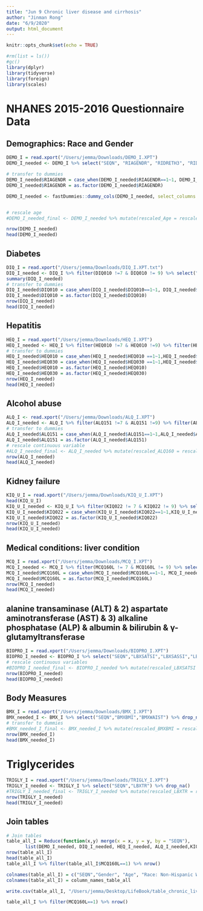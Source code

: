 ```yaml
---
title: "Jun 9 Chronic liver disease and cirrhosis"
author: "Jinman Rong"
date: "6/9/2020"
output: html_document
---
```


```r
knitr::opts_chunk$set(echo = TRUE)
```

```r
#rm(list = ls())
#gc()
library(dplyr)
library(tidyverse)
library(foreign)
library(scales)
```

# NHANES 2015-2016 Questionnaire Data

## Demographics: Race and Gender
```r
DEMO_I = read.xport("/Users/jemma/Downloads/DEMO_I.XPT") 
DEMO_I_needed <- DEMO_I %>% select("SEQN", "RIAGENDR", "RIDRETH3", "RIDAGEYR") %>% drop_na()

# transfer to dummies
DEMO_I_needed$RIAGENDR = case_when(DEMO_I_needed$RIAGENDR==1~1, DEMO_I_needed$RIAGENDR==2~0)
DEMO_I_needed$RIAGENDR = as.factor(DEMO_I_needed$RIAGENDR)

DEMO_I_needed <- fastDummies::dummy_cols(DEMO_I_needed, select_columns = "RIDRETH3") %>% select(-"RIDRETH3")


# rescale age
#DEMO_I_needed_final <- DEMO_I_needed %>% mutate(rescaled_Age = rescale(DEMO_I_needed$RIDAGEYR)) 

nrow(DEMO_I_needed)
head(DEMO_I_needed)
```

## Diabetes
```r
DIQ_I = read.xport("/Users/jemma/Downloads/DIQ_I.XPT.txt") 
DIQ_I_needed <- DIQ_I %>% filter(DIQ010 !=7 & DIQ010 != 9) %>% select("SEQN","DIQ010") %>% drop_na()
summary(DIQ_I_needed)
# transfer to dummies
DIQ_I_needed$DIQ010 = case_when(DIQ_I_needed$DIQ010==1~1, DIQ_I_needed$DIQ010==2~0, DIQ_I_needed$DIQ010==3~0)
DIQ_I_needed$DIQ010 = as.factor(DIQ_I_needed$DIQ010)
nrow(DIQ_I_needed)
head(DIQ_I_needed)
```

## Hepatitis
```r
HEQ_I = read.xport("/Users/jemma/Downloads/HEQ_I.XPT")
HEQ_I_needed <- HEQ_I %>% filter(HEQ010 !=7 & HEQ010 !=9) %>% filter(HEQ030 != 7 & HEQ030 != 9) %>% select("SEQN", "HEQ010", "HEQ030") %>% drop_na()
# transfer to dummies
HEQ_I_needed$HEQ010 = case_when(HEQ_I_needed$HEQ010 ==1~1,HEQ_I_needed$HEQ010 ==2~0)
HEQ_I_needed$HEQ030 = case_when(HEQ_I_needed$HEQ030 ==1~1,HEQ_I_needed$HEQ030 ==2~0)
HEQ_I_needed$HEQ010 = as.factor(HEQ_I_needed$HEQ010)
HEQ_I_needed$HEQ030 = as.factor(HEQ_I_needed$HEQ030)
nrow(HEQ_I_needed)
head(HEQ_I_needed)
```
## Alcohol abuse
```r
ALQ_I <- read.xport("/Users/jemma/Downloads/ALQ_I.XPT")
ALQ_I_needed <- ALQ_I %>% filter(ALQ151 !=7 & ALQ151 !=9) %>% filter(ALQ160 != 777 & ALQ160 != 999) %>% select("SEQN", "ALQ151", "ALQ160") %>% drop_na()
# transfer to dummies
ALQ_I_needed$ALQ151 = case_when(ALQ_I_needed$ALQ151==1~1,ALQ_I_needed$ALQ151==2~0)
ALQ_I_needed$ALQ151 = as.factor(ALQ_I_needed$ALQ151)
# rescale continuous variable
#ALQ_I_needed_final <- ALQ_I_needed %>% mutate(rescaled_ALQ160 = rescale(ALQ_I_needed$ALQ160)) %>% select("SEQN", "ALQ151","rescaled_ALQ160")
nrow(ALQ_I_needed)
head(ALQ_I_needed)
```
## Kidney failure 
```r
KIQ_U_I = read.xport("/Users/jemma/Downloads/KIQ_U_I.XPT")
head(KIQ_U_I)
KIQ_U_I_needed <- KIQ_U_I %>% filter(KIQ022 != 7 & KIQ022 != 9) %>% select("SEQN","KIQ022") %>% drop_na()
KIQ_U_I_needed$KIQ022 = case_when(KIQ_U_I_needed$KIQ022==1~1,KIQ_U_I_needed$KIQ022==2~0)
KIQ_U_I_needed$KIQ022 = as.factor(KIQ_U_I_needed$KIQ022)
nrow(KIQ_U_I_needed)
head(KIQ_U_I_needed)
```
## Medical conditions: liver condition
```r
MCQ_I = read.xport("/Users/jemma/Downloads/MCQ_I.XPT")
MCQ_I_needed <- MCQ_I %>% filter(MCQ160L != 7 & MCQ160L != 9) %>% select("SEQN","MCQ160L") %>% drop_na()
MCQ_I_needed$MCQ160L = case_when(MCQ_I_needed$MCQ160L==1~1, MCQ_I_needed$MCQ160L==2~0)
MCQ_I_needed$MCQ160L = as.factor(MCQ_I_needed$MCQ160L)
nrow(MCQ_I_needed)
head(MCQ_I_needed)
```

## alanine transaminase (ALT) & 2)	aspartate aminotransferase (AST) & 3)	alkaline phosphatase (ALP) & albumin & bilirubin & γ-glutamyltransferase
```r
BIOPRO_I = read.xport("/Users/jemma/Downloads/BIOPRO_I.XPT")
BIOPRO_I_needed <- BIOPRO_I %>% select("SEQN","LBXSATSI","LBXSASSI","LBXSAPSI","LBDSALSI","LBXSTB","LBXSGTSI") %>% drop_na()
# rescale continuous variables
#BIOPRO_I_needed_final <- BIOPRO_I_needed %>% mutate(rescaled_LBXSATSI = rescale(BIOPRO_I_needed$LBXSATSI), rescaled_LBXSASSI =rescale(BIOPRO_I_needed$LBXSASSI), rescaled_LBXSAPSI = rescale(BIOPRO_I_needed$LBXSAPSI), rescaled_LBDSALSI = rescale(BIOPRO_I_needed$LBDSALSI), rescaled_LBXSTB = rescale(BIOPRO_I_needed$LBXSTB), rescaled_LBXSGTSI = rescale(BIOPRO_I_needed$LBXSGTSI)) %>% select("SEQN","rescaled_LBXSATSI","rescaled_LBXSASSI","rescaled_LBXSAPSI","rescaled_LBDSALSI","rescaled_LBXSTB","rescaled_LBXSGTSI")
nrow(BIOPRO_I_needed)
head(BIOPRO_I_needed)
```

## Body Measures
```r
BMX_I = read.xport("/Users/jemma/Downloads/BMX_I.XPT")
BMX_needed_I <- BMX_I %>% select("SEQN","BMXBMI","BMXWAIST") %>% drop_na()
# transfer to dummies
#BMX_needed_I_final <- BMX_needed_I %>% mutate(rescaled_BMXBMI = rescale(BMX_needed_I$BMXBMI), rescaled_BMXWAIST = rescale(BMX_needed_I$BMXWAIST)) %>% select("SEQN","rescaled_BMXBMI","rescaled_BMXWAIST")
nrow(BMX_needed_I)
head(BMX_needed_I)
```
# Triglycerides 
```r
TRIGLY_I = read.xport("/Users/jemma/Downloads/TRIGLY_I.XPT")
TRIGLY_I_needed <- TRIGLY_I %>% select("SEQN","LBXTR") %>% drop_na()
#TRIGLY_I_needed_final <- TRIGLY_I_needed %>% mutate(rescaled_LBXTR = rescale(TRIGLY_I_needed$LBXTR)) %>% select("SEQN","rescaled_LBXTR")
nrow(TRIGLY_I_needed)
head(TRIGLY_I_needed)
```

## Join tables
```r
# Join tables
table_all_I = Reduce(function(x,y) merge(x = x, y = y, by = "SEQN"), 
       list(DEMO_I_needed, DIQ_I_needed, HEQ_I_needed, ALQ_I_needed,KIQ_U_I_needed,MCQ_I_needed, BIOPRO_I_needed,BMX_needed_I,TRIGLY_I_needed))
nrow(table_all_I)
head(table_all_I)
table_all_I %>% filter(table_all_I$MCQ160L==1) %>% nrow()
```
```r
colnames(table_all_I) = c("SEQN","Gender", "Age", "Race: Non-Hispanic White", "Race: Non-Hispanic Black", "Race: Mexican American", "Race: Other Hispanic", "Race: Non-Hispanic Asian", "Race: Other Race - Including Multi-Racial", "Diabetes", "High blood pressure (1 time)", "High blood pressure (2 or more times)", "Coronary heart disease", "Congestive heart failure","Heart attack","# of times urinate in night", "Albumin","Creatinine","Nephritis")
colnames(table_all_I) = column_names_table_all
```

```r
write.csv(table_all_I, "/Users/jemma/Desktop/LifeBook/table_chronic_liver_disease_no_rescale.csv")
```

```r
table_all_I %>% filter(MCQ160L==1) %>% nrow()
```

